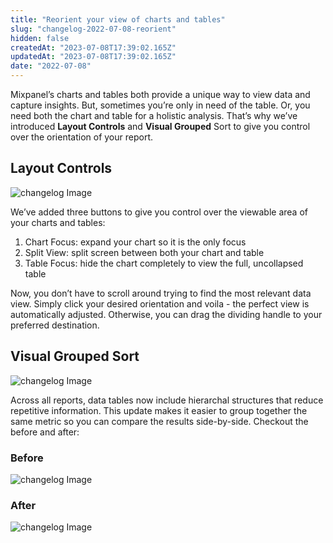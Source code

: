 ```yaml
---
title: "Reorient your view of charts and tables"
slug: "changelog-2022-07-08-reorient"
hidden: false
createdAt: "2023-07-08T17:39:02.165Z"
updatedAt: "2023-07-08T17:39:02.165Z"
date: "2022-07-08"
---
```


Mixpanel’s charts and tables both provide a unique way to view data and capture insights. But, sometimes you’re only in need of the table. Or, you need both the chart and table for a holistic analysis. That’s why we’ve introduced **Layout Controls** and **Visual Grouped** Sort to give you control over the orientation of your report. 

## Layout Controls

![changelog Image](/changelog-2022-07-08-reorient1.gif)

We’ve added three buttons to give you control over the viewable area of your charts and tables:

1. Chart Focus: expand your chart so it is the only focus
2. Split View: split screen between both your chart and table
3. Table Focus: hide the chart completely to view the full, uncollapsed table

Now, you don’t have to scroll around trying to find the most relevant data view. Simply click your desired orientation and voila - the perfect view is automatically adjusted. Otherwise, you can drag the dividing handle to your preferred destination.

## Visual Grouped Sort

![changelog Image](/changelog-2022-07-08-reorient2.gif)

Across all reports, data tables now include hierarchal structures that reduce repetitive information. This update makes it easier to group together the same metric so you can compare the results side-by-side. Checkout the before and after:

### Before

![changelog Image](/changelog-2022-07-08-reorient1.png)

### After

![changelog Image](/changelog-2022-07-08-reorient2.png)
